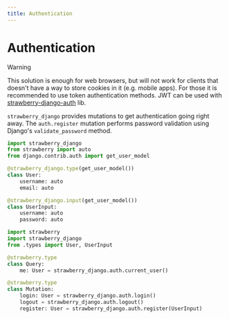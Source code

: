 ```yaml
---
title: Authentication
---
```


# Authentication

> [!WARNING]
> This solution is enough for web browsers, but will not work for clients that
> doesn't have a way to store cookies in it (e.g. mobile apps). For those it is
> recommended to use token authentication methods. JWT can be used with
> [strawberry-django-auth](https://github.com/nrbnlulu/strawberry-django-auth)
> lib.
>


`strawberry_django` provides mutations to get authentication going right away.
The `auth.register` mutation performs password validation using Django's `validate_password` method.

```python title="types.py"
import strawberry_django
from strawberry import auto
from django.contrib.auth import get_user_model

@strawberry_django.type(get_user_model())
class User:
    username: auto
    email: auto

@strawberry_django.input(get_user_model())
class UserInput:
    username: auto
    password: auto
```

```python title="schema.py"
import strawberry
import strawberry_django
from .types import User, UserInput

@strawberry.type
class Query:
    me: User = strawberry_django.auth.current_user()

@strawberry.type
class Mutation:
    login: User = strawberry_django.auth.login()
    logout = strawberry_django.auth.logout()
    register: User = strawberry_django.auth.register(UserInput)
```

